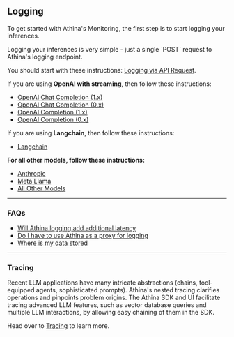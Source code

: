 
## Logging

To get started with Athina's Monitoring, the first step is to start logging your inferences.

<Callout>
Logging your inferences is very simple - just a single `POST` request to Athina's logging endpoint.

You should start with these instructions: [Logging via API Request](/logging/log_via_api).

</Callout>

If you are using **OpenAI with streaming**, then follow these instructions:

- [OpenAI Chat Completion (1.x)](/logging/openai_chat_1)
- [OpenAI Chat Completion (0.x)](/logging/openai_chat_0)
- [OpenAI Completion (1.x)](/logging/openai_completion_1)
- [OpenAI Completion (0.x)](/logging/openai_completion_0)

If you are using **Langchain**, then follow these instructions:

- [Langchain](/logging/langchain)

**For all other models, follow these instructions:**

- [Anthropic](/logging/anthropic)
- [Meta Llama](/logging/meta_llama)
- [All Other Models](/logging/misc)

---

### FAQs

- [Will Athina logging add additional latency](/logging/faq/logging_latency)
- [Do I have to use Athina as a proxy for logging](/logging/faq/proxy)
- [Where is my data stored](/logging/faq/data_policy)

---

### Tracing

Recent LLM applications have many intricate abstractions (chains, tool-equipped agents, sophisticated prompts). Athina's nested tracing clarifies operations and pinpoints problem origins. The Athina SDK and UI facilitate tracing advanced LLM features, such as vector database queries and multiple LLM interactions, by allowing easy chaining of them in the SDK.

Head over to [Tracing](/logging/tracing) to learn more.